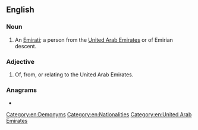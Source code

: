 ==English==

===Noun===
{{en-noun}}

# An [[Emirati]]; a person from the [[United Arab Emirates]] or of Emirian descent.

===Adjective===
{{en-adj}}

# Of, from, or relating to the United Arab Emirates.

===Anagrams===
* {{anagrams|en|a=aeiimnr|Imerina}}

[[Category:en:Demonyms]]
[[Category:en:Nationalities]]
[[Category:en:United Arab Emirates]]
